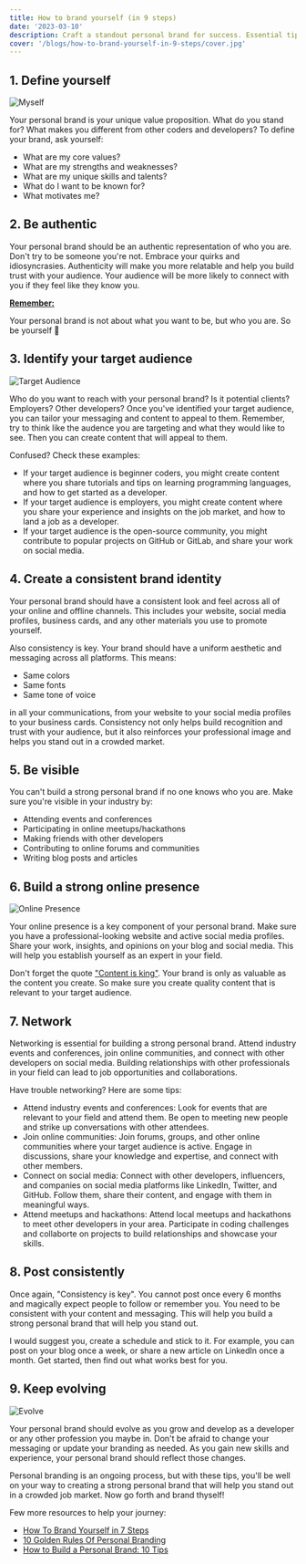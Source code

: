 ```yaml
---
title: How to brand yourself (in 9 steps)
date: '2023-03-10'
description: Craft a standout personal brand for success. Essential tips for coders and developers to brand themselves effectively amidst competition.
cover: '/blogs/how-to-brand-yourself-in-9-steps/cover.jpg'
---
```


## 1. Define yourself

![Myself](/blogs/how-to-brand-yourself-in-9-steps/whoami.png)

Your personal brand is your unique value proposition. What do you stand for? What makes you different from other coders and developers? To define your brand, ask yourself:

- What are my core values?
- What are my strengths and weaknesses?
- What are my unique skills and talents?
- What do I want to be known for?
- What motivates me?

## 2. Be authentic

Your personal brand should be an authentic representation of who you are. Don't try to be someone you're not. Embrace your quirks and idiosyncrasies. Authenticity will make you more relatable and help you build trust with your audience. Your audience will be more likely to connect with you if they feel like they know you.

**<u>Remember:</u>**

Your personal brand is not about what you want to be, but who you are. So be yourself 👑

## 3. Identify your target audience

![Target Audience](/blogs/how-to-brand-yourself-in-9-steps/audience.png)

Who do you want to reach with your personal brand? Is it potential clients? Employers? Other developers? Once you've identified your target audience, you can tailor your messaging and content to appeal to them. Remember, try to think like the audence you are targeting and what they would like to see. Then you can create content that will appeal to them.

Confused? Check these examples:

- If your target audience is beginner coders, you might create content where you share tutorials and tips on learning programming languages, and how to get started as a developer.
- If your target audience is employers, you might create content where you share your experience and insights on the job market, and how to land a job as a developer.
- If your target audience is the open-source community, you might contribute to popular projects on GitHub or GitLab, and share your work on social media.

## 4. Create a consistent brand identity

Your personal brand should have a consistent look and feel across all of your online and offline channels. This includes your website, social media profiles, business cards, and any other materials you use to promote yourself.

Also consistency is key. Your brand should have a uniform aesthetic and messaging across all platforms. This means:

- Same colors
- Same fonts
- Same tone of voice

in all your communications, from your website to your social media profiles to your business cards. Consistency not only helps build recognition and trust with your audience, but it also reinforces your professional image and helps you stand out in a crowded market.

## 5. Be visible

You can't build a strong personal brand if no one knows who you are. Make sure you're visible in your industry by:

- Attending events and conferences
- Participating in online meetups/hackathons
- Making friends with other developers
- Contributing to online forums and communities
- Writing blog posts and articles

## 6. Build a strong online presence

![Online Presence](/blogs/how-to-brand-yourself-in-9-steps/introduction.png)

Your online presence is a key component of your personal brand. Make sure you have a professional-looking website and active social media profiles. Share your work, insights, and opinions on your blog and social media. This will help you establish yourself as an expert in your field.

Don't forget the quote <u>"Content is king"</u>. Your brand is only as valuable as the content you create. So make sure you create quality content that is relevant to your target audience.

## 7. Network

Networking is essential for building a strong personal brand. Attend industry events and conferences, join online communities, and connect with other developers on social media. Building relationships with other professionals in your field can lead to job opportunities and collaborations.

Have trouble networking? Here are some tips:

- Attend industry events and conferences: Look for events that are relevant to your field and attend them. Be open to meeting new people and strike up conversations with other attendees.
- Join online communities: Join forums, groups, and other online communities where your target audience is active. Engage in discussions, share your knowledge and expertise, and connect with other members.
- Connect on social media: Connect with other developers, influencers, and companies on social media platforms like LinkedIn, Twitter, and GitHub. Follow them, share their content, and engage with them in meaningful ways.
- Attend meetups and hackathons: Attend local meetups and hackathons to meet other developers in your area. Participate in coding challenges and collaborte on projects to build relationships and showcase your skills.

## 8. Post consistently

Once again, "Consistency is key". You cannot post once every 6 months and magically expect people to follow or remember you. You need to be consistent with your content and messaging. This will help you build a strong personal brand that will help you stand out.

I would suggest you, create a schedule and stick to it. For example, you can post on your blog once a week, or share a new article on LinkedIn once a month. Get started, then find out what works best for you.

## 9. Keep evolving

![Evolve](/blogs/how-to-brand-yourself-in-9-steps/evolve.png)

Your personal brand should evolve as you grow and develop as a developer or any other profession you maybe in. Don't be afraid to change your messaging or update your branding as needed. As you gain new skills and experience, your personal brand should reflect those changes.

Personal branding is an ongoing process, but with these tips, you'll be well on your way to creating a strong personal brand that will help you stand out in a crowded job market. Now go forth and brand thyself!

Few more resources to help your journey:

- [How To Brand Yourself in 7 Steps](https://www.indeed.com/career-advice/career-development/how-to-brand-yourself)
- [10 Golden Rules Of Personal Branding](https://www.forbes.com/sites/goldiechan/2018/11/08/10-golden-rules-personal-branding/?sh=506c8d4c58a7)
- [How to Build a Personal Brand: 10 Tips](https://www.northeastern.edu/graduate/blog/tips-for-building-your-personal-brand/)
